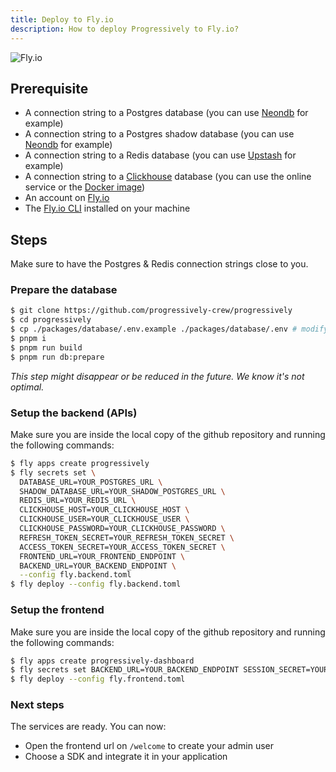 ```yaml
---
title: Deploy to Fly.io
description: How to deploy Progressively to Fly.io?
---
```


![Fly.io](/flyio.png)

## Prerequisite

- A connection string to a Postgres database (you can use [Neondb](https://neon.tech/) for example)
- A connection string to a Postgres shadow database (you can use [Neondb](https://neon.tech/) for example)
- A connection string to a Redis database (you can use [Upstash](https://upstash.com/) for example)
- A connection string to a [Clickhouse](https://clickhouse.com/) database (you can use the online service or the [Docker image](https://hub.docker.com/r/clickhouse/clickhouse-server/))
- An account on [Fly.io](https://fly.io/)
- The [Fly.io CLI](https://fly.io/docs/hands-on/install-flyctl/) installed on your machine 


## Steps

Make sure to have the Postgres & Redis connection strings close to you.

### Prepare the database

```sh
$ git clone https://github.com/progressively-crew/progressively
$ cd progressively
$ cp ./packages/database/.env.example ./packages/database/.env # modify the .env file with the connection string to postgres
$ pnpm i
$ pnpm run build
$ pnpm run db:prepare
```

_This step might disappear or be reduced in the future. We know it's not optimal._

### Setup the backend (APIs)

Make sure you are inside the local copy of the github repository and running the following commands:

```sh
$ fly apps create progressively
$ fly secrets set \
  DATABASE_URL=YOUR_POSTGRES_URL \
  SHADOW_DATABASE_URL=YOUR_SHADOW_POSTGRES_URL \
  REDIS_URL=YOUR_REDIS_URL \
  CLICKHOUSE_HOST=YOUR_CLICKHOUSE_HOST \
  CLICKHOUSE_USER=YOUR_CLICKHOUSE_USER \
  CLICKHOUSE_PASSWORD=YOUR_CLICKHOUSE_PASSWORD \
  REFRESH_TOKEN_SECRET=YOUR_REFRESH_TOKEN_SECRET \
  ACCESS_TOKEN_SECRET=YOUR_ACCESS_TOKEN_SECRET \
  FRONTEND_URL=YOUR_FRONTEND_ENDPOINT \
  BACKEND_URL=YOUR_BACKEND_ENDPOINT \
  --config fly.backend.toml
$ fly deploy --config fly.backend.toml
```


### Setup the frontend

Make sure you are inside the local copy of the github repository and running the following commands:

```sh
$ fly apps create progressively-dashboard
$ fly secrets set BACKEND_URL=YOUR_BACKEND_ENDPOINT SESSION_SECRET=YOUR_SESSION_SECRET --config fly.frontend.toml
$ fly deploy --config fly.frontend.toml
```

### Next steps

The services are ready. You can now:

- Open the frontend url on `/welcome` to create your admin user
- Choose a SDK and integrate it in your application 

